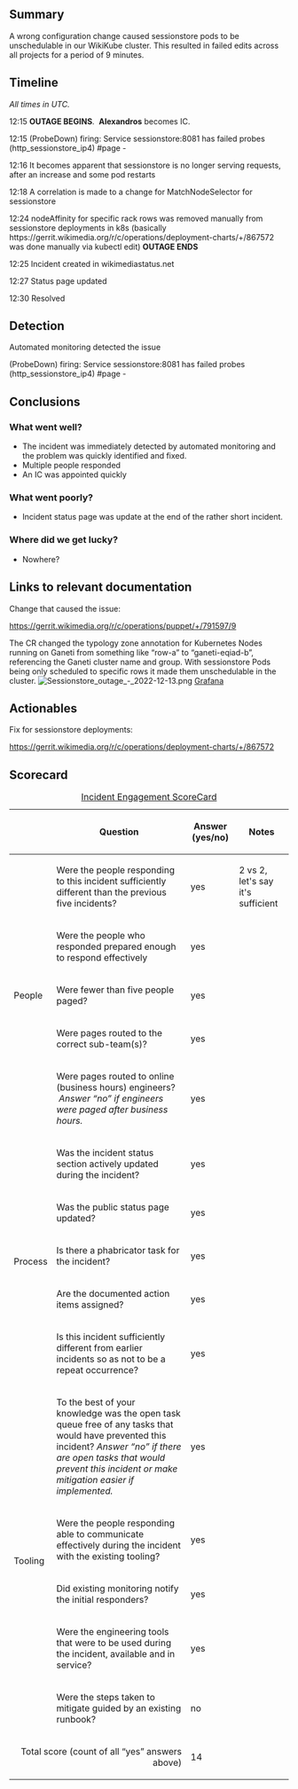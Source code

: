 {{irdoc|status=draft}}

== Summary ==
{{Incident scorecard
| task = T325056
| paged-num = 2
| responders-num = 4
| coordinators = Alexandros
| start = 2022-12-13 12:15:00
| end = 2022-12-13 12:30
| impact = All users were unable to edit for a period of 9 minutes.
}}


A wrong configuration change caused sessionstore pods to be unschedulable in our WikiKube cluster. This resulted in failed edits across all projects for a period of 9 minutes.

{{TOC|align=right}}

==Timeline==
''All times in UTC.''

12:15 '''OUTAGE BEGINS'''.  '''Alexandros''' becomes IC.

12:15 (ProbeDown) firing: Service sessionstore:8081 has failed probes (http_sessionstore_ip4) #page -

12:16 It becomes apparent that sessionstore is no longer serving requests, after an increase and some pod restarts

12:18 A correlation is made to a change for MatchNodeSelector for sessionstore

12:24 nodeAffinity for specific rack rows was removed manually from sessionstore deployments in k8s (basically <nowiki>https://gerrit.wikimedia.org/r/c/operations/deployment-charts/+/867572</nowiki> was done manually via kubectl edit) '''OUTAGE ENDS'''

12:25 Incident created in wikimediastatus.net

12:27 Status page updated

12:30 Resolved

==Detection==
Automated monitoring detected the issue

(ProbeDown) firing: Service sessionstore:8081 has failed probes (http_sessionstore_ip4) #page -

==Conclusions ==

===What went well?===

* The incident was immediately detected by automated monitoring and the problem was quickly identified and fixed.
* Multiple people responded
* An IC was appointed quickly

===What went poorly?===

* Incident status page was update at the end of the rather short incident.

===Where did we get lucky?===

* Nowhere?

==Links to relevant documentation==

Change that caused the issue:

https://gerrit.wikimedia.org/r/c/operations/puppet/+/791597/9

The CR changed the typology zone annotation for Kubernetes Nodes running on Ganeti from something like “row-a” to “ganeti-eqiad-b”, referencing the Ganeti cluster name and group. With sessionstore Pods being only scheduled to specific rows it made them unschedulable in the cluster.
[[File:Sessionstore outage - 2022-12-13.png|thumb]]
[https://grafana.wikimedia.org/d/000001590/sessionstore?orgId=1&from=1670933228178&to=1670934782412 Grafana]

==Actionables==
Fix for sessionstore deployments:

https://gerrit.wikimedia.org/r/c/operations/deployment-charts/+/867572

==Scorecard==


{| class="wikitable"
|+[[Incident Scorecard|Incident Engagement  ScoreCard]]
!
!Question
!Answer
(yes/no)
!Notes
|-
! rowspan="5" |People
|Were the people responding to this incident sufficiently different than the previous five incidents? 
|yes
|2 vs 2, let's say it's sufficient
|-
|Were the people who responded prepared enough to respond effectively
|yes
|
|-
|Were fewer than five people paged?
|yes
|
|-
|Were pages routed to the correct sub-team(s)?
|yes
|
|-
|Were pages routed to online (business hours) engineers?  ''Answer “no” if engineers were paged after business hours.''
|yes
|
|-
! rowspan="5" |Process
|Was the incident status section actively updated during the incident?
|yes
|
|-
| Was the public status page updated? 
|yes
|
|-
|Is there a phabricator task for the incident?
|yes
|
|-
|Are the documented action items assigned?
|yes
|
|-
|Is this incident sufficiently different from earlier incidents so as not to be a repeat occurrence? 
|yes
|
|-
! rowspan="5" |Tooling
|To the best of your knowledge was the open task queue free of any tasks that would have prevented this incident? ''Answer “no” if there are''
''open tasks that would prevent this incident or make mitigation easier if implemented.''
|yes
|
|-
| Were the people responding able to communicate effectively during the incident with the existing tooling?
|yes
|
|-
|Did existing monitoring notify the initial responders?
|yes
|
|-
|Were the engineering tools that were to be used during the incident, available and in service? 
|yes
|
|-
|Were the steps taken to mitigate guided by an existing runbook?
|no
|
|-
! colspan="2" align="right" |Total score (count of all “yes” answers above)
|14
|
|}